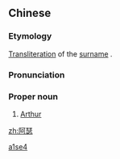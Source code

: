 ==Chinese==
{{zh-forms}}

===Etymology===
[[transliteration|Transliteration]] of the {{etyl|en|zh}} [[surname]] {{m|en|Arthur}}.

===Pronunciation===
{{zh-pron
|m=Āsè
|cat=pn
}}

===Proper noun===
{{zh-proper noun}}

# [[Arthur]]

[[Category:zh:English surnames|a1se4]]

[[zh:阿瑟]]